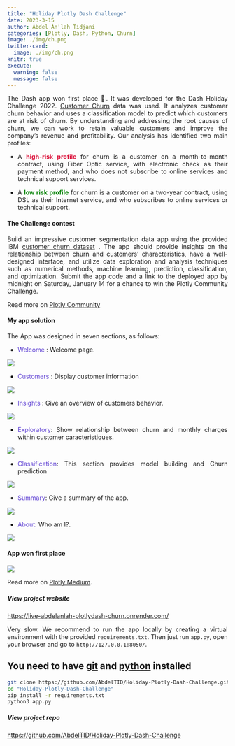 ```yaml
---
title: "Holiday Plotly Dash Challenge"
date: 2023-3-15
author: Abdel An'lah Tidjani
categories: [Plotly, Dash, Python, Churn]
image: ./img/ch.png
twitter-card:
  image: ./img/ch.png
knitr: true
execute: 
  warning: false
  message: false
---
```


<div style="text-align: justify"> 

The Dash app won first place 🥇. It was developed for the Dash Holiday Challenge 2022. [Customer Churn](https://community.ibm.com/community/user/businessanalytics/blogs/steven-macko/2019/07/11/telco-customer-churn-1113)  data was used. It analyzes customer churn behavior and uses a classification model to predict which customers are at risk of churn. By understanding and addressing the root causes of churn, we can work to retain valuable customers and improve the company's revenue and profitability. Our analysis has identified two main profiles:


- A <span style="color: crimson;">**high-risk profile**</span> for churn is a customer on a month-to-month contract, using Fiber Optic service, with electronic check as their payment method, and who does not subscribe to online services and  technical support services.

- A <span style="color: green;">**low risk profile**</span> for churn is a customer on a two-year contract, using DSL as their Internet service, and who subscribes to online services or technical support.
           


#### The Challenge contest

Build an impressive customer segmentation data app using the provided IBM [customer churn dataset](https://raw.githubusercontent.com/plotly/datasets/master/telco-customer-churn-by-IBM.csv) . The app should provide insights on the relationship between churn and customers' characteristics, have a well-designed interface, and utilize data exploration and analysis techniques such as numerical methods, machine learning, prediction, classification, and optimization. Submit the app code and a link to the deployed app by midnight on Saturday, January 14 for a chance to win the Plotly Community Challenge.

Read more on [Plotly Community](https://community.plotly.com/t/holiday-community-app-building-challenge/70393)

#### My app solution

The App was designed in seven sections, as follows:

- <span style="color: #5D3FD3">Welcome</span> : Welcome page.

![](img/wel.png)

- <span style="color: #5D3FD3">Customers</span> : Display customer information

![](img/custm.png)

- <span style="color: #5D3FD3">Insights</span> : Give an overview of customers behavior. 

![](img/insg.png)


- <span style="color: #5D3FD3">Exploratory</span>: Show relationship between churn and monthly charges within customer caracteristiques.

![](img/eda.png)

- <span style="color: #5D3FD3">Classification</span>: This section provides  model building and Churn prediction

![](img/class.png)

- <span style="color: #5D3FD3">Summary</span>: Give a summary of the app. 

![](img/sum.png)

- <span style="color: #5D3FD3">About</span>: Who am I?.

![](img/about.png)

#### App won first place

![](img/win.png)

Read more on [Plotly Medium](https://medium.com/plotly/dash-club-9-new-gallery-community-app-winners-winter-challenge-partial-property-updates-29d352de7705#329d).

##### View project website
[https://live-abdelanlah-plotlydash-churn.onrender.com/](https://live-abdelanlah-plotlydash-churn.onrender.com/)

:::{.callout-note}
Very slow. We recommend to run the app locally by creating a virtual environment with the provided `requirements.txt`. Then just run `app.py`, open your browser and go to `http://127.0.0.1:8050/`.
:::

:::{.callout-tip}
## You need to have [git](https://git-scm.com/downloads) and [python](https://www.python.org/downloads/) installed

```.bash
git clone https://github.com/AbdelTID/Holiday-Plotly-Dash-Challenge.git
cd "Holiday-Plotly-Dash-Challenge"
pip install -r requirements.txt
python3 app.py
```
:::

##### View project repo

[https://github.com/AbdelTID/Holiday-Plotly-Dash-Challenge](https://github.com/AbdelTID/Holiday-Plotly-Dash-Challenge)

<div>